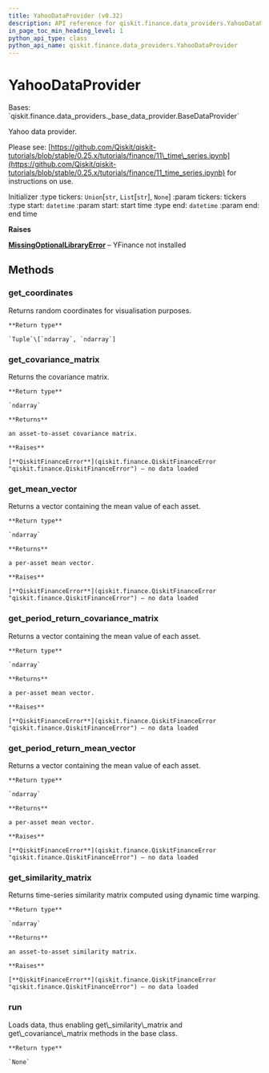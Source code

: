 ```yaml
---
title: YahooDataProvider (v0.32)
description: API reference for qiskit.finance.data_providers.YahooDataProvider in qiskit v0.32
in_page_toc_min_heading_level: 1
python_api_type: class
python_api_name: qiskit.finance.data_providers.YahooDataProvider
---
```


# YahooDataProvider

<Class id="qiskit.finance.data_providers.YahooDataProvider" isDedicatedPage={true} github="https://github.com/qiskit-community/qiskit-aqua/tree/stable/0.9/qiskit/finance/data_providers/yahoo_data_provider.py" signature="YahooDataProvider(tickers=None, start=datetime.datetime(2016, 1, 1, 0, 0), end=datetime.datetime(2016, 1, 30, 0, 0))" modifiers="class">
  Bases: `qiskit.finance.data_providers._base_data_provider.BaseDataProvider`

  Yahoo data provider.

  Please see: [https://github.com/Qiskit/qiskit-tutorials/blob/stable/0.25.x/tutorials/finance/11\_time\_series.ipynb](https://github.com/Qiskit/qiskit-tutorials/blob/stable/0.25.x/tutorials/finance/11_time_series.ipynb) for instructions on use.

  Initializer :type tickers: `Union`\[`str`, `List`\[`str`], `None`] :param tickers: tickers :type start: `datetime` :param start: start time :type end: `datetime` :param end: end time

  **Raises**

  [**MissingOptionalLibraryError**](qiskit.aqua.MissingOptionalLibraryError "qiskit.aqua.MissingOptionalLibraryError") – YFinance not installed

  ## Methods

  <span id="qiskit-finance-data-providers-yahoodataprovider-get-coordinates" />

  ### get\_coordinates

  <Function id="qiskit.finance.data_providers.YahooDataProvider.get_coordinates" signature="YahooDataProvider.get_coordinates()">
    Returns random coordinates for visualisation purposes.

    **Return type**

    `Tuple`\[`ndarray`, `ndarray`]
  </Function>

  <span id="qiskit-finance-data-providers-yahoodataprovider-get-covariance-matrix" />

  ### get\_covariance\_matrix

  <Function id="qiskit.finance.data_providers.YahooDataProvider.get_covariance_matrix" signature="YahooDataProvider.get_covariance_matrix()">
    Returns the covariance matrix.

    **Return type**

    `ndarray`

    **Returns**

    an asset-to-asset covariance matrix.

    **Raises**

    [**QiskitFinanceError**](qiskit.finance.QiskitFinanceError "qiskit.finance.QiskitFinanceError") – no data loaded
  </Function>

  <span id="qiskit-finance-data-providers-yahoodataprovider-get-mean-vector" />

  ### get\_mean\_vector

  <Function id="qiskit.finance.data_providers.YahooDataProvider.get_mean_vector" signature="YahooDataProvider.get_mean_vector()">
    Returns a vector containing the mean value of each asset.

    **Return type**

    `ndarray`

    **Returns**

    a per-asset mean vector.

    **Raises**

    [**QiskitFinanceError**](qiskit.finance.QiskitFinanceError "qiskit.finance.QiskitFinanceError") – no data loaded
  </Function>

  <span id="qiskit-finance-data-providers-yahoodataprovider-get-period-return-covariance-matrix" />

  ### get\_period\_return\_covariance\_matrix

  <Function id="qiskit.finance.data_providers.YahooDataProvider.get_period_return_covariance_matrix" signature="YahooDataProvider.get_period_return_covariance_matrix()">
    Returns a vector containing the mean value of each asset.

    **Return type**

    `ndarray`

    **Returns**

    a per-asset mean vector.

    **Raises**

    [**QiskitFinanceError**](qiskit.finance.QiskitFinanceError "qiskit.finance.QiskitFinanceError") – no data loaded
  </Function>

  <span id="qiskit-finance-data-providers-yahoodataprovider-get-period-return-mean-vector" />

  ### get\_period\_return\_mean\_vector

  <Function id="qiskit.finance.data_providers.YahooDataProvider.get_period_return_mean_vector" signature="YahooDataProvider.get_period_return_mean_vector()">
    Returns a vector containing the mean value of each asset.

    **Return type**

    `ndarray`

    **Returns**

    a per-asset mean vector.

    **Raises**

    [**QiskitFinanceError**](qiskit.finance.QiskitFinanceError "qiskit.finance.QiskitFinanceError") – no data loaded
  </Function>

  <span id="qiskit-finance-data-providers-yahoodataprovider-get-similarity-matrix" />

  ### get\_similarity\_matrix

  <Function id="qiskit.finance.data_providers.YahooDataProvider.get_similarity_matrix" signature="YahooDataProvider.get_similarity_matrix()">
    Returns time-series similarity matrix computed using dynamic time warping.

    **Return type**

    `ndarray`

    **Returns**

    an asset-to-asset similarity matrix.

    **Raises**

    [**QiskitFinanceError**](qiskit.finance.QiskitFinanceError "qiskit.finance.QiskitFinanceError") – no data loaded
  </Function>

  <span id="qiskit-finance-data-providers-yahoodataprovider-run" />

  ### run

  <Function id="qiskit.finance.data_providers.YahooDataProvider.run" signature="YahooDataProvider.run()">
    Loads data, thus enabling get\_similarity\_matrix and get\_covariance\_matrix methods in the base class.

    **Return type**

    `None`
  </Function>
</Class>

